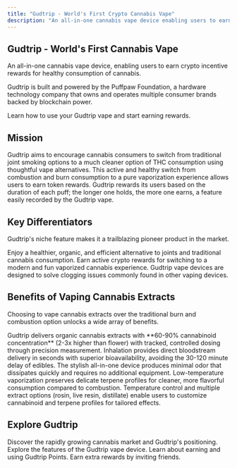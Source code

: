 ```yaml
---
title: "Gudtrip - World's First Crypto Cannabis Vape"
description: "An all-in-one cannabis vape device enabling users to earn crypto rewards for healthy cannabis consumption"
---
```


## Gudtrip - World's First Cannabis Vape

An all-in-one cannabis vape device, enabling users to earn crypto incentive rewards for healthy consumption of cannabis.

Gudtrip is built and powered by the Puffpaw Foundation, a hardware technology company that owns and operates multiple consumer brands backed by blockchain power.

<Card title="Get Started" icon="rocket" horizontal href="/quickstart">
  Learn how to use your Gudtrip vape and start earning rewards.
</Card>

## Mission

Gudtrip aims to encourage cannabis consumers to switch from traditional joint smoking options to a much cleaner option of THC consumption using thoughtful vape alternatives. This active and healthy switch from combustion and burn consumption to a pure vaporization experience allows users to earn token rewards. Gudtrip rewards its users based on the duration of each puff; the longer one holds, the more one earns, a feature easily recorded by the Gudtrip vape.

## Key Differentiators

Gudtrip's niche feature makes it a trailblazing pioneer product in the market.

<CardGroup cols={3}>
  <Card title="Clean Consumption" icon="leaf">
    Enjoy a healthier, organic, and efficient alternative to joints and traditional cannabis consumption.
  </Card>
  <Card title="Crypto Rewards" icon="bitcoin">
    Earn active crypto rewards for switching to a modern and fun vaporized cannabis experience.
  </Card>
  <Card title="Superior Design" icon="microchip">
    Gudtrip vape devices are designed to solve clogging issues commonly found in other vaping devices.
  </Card>
</CardGroup>

## Benefits of Vaping Cannabis Extracts

Choosing to vape cannabis extracts over the traditional burn and combustion option unlocks a wide array of benefits.

<AccordionGroup>
  <Accordion title="Healthy & Potent" icon="heart-pulse">
    Gudtrip delivers organic cannabis extracts with **60-90% cannabinoid concentration** (2-3x higher than flower) with tracked, controlled dosing through precision measurement.
  </Accordion>

  <Accordion title="Safe & Efficient" icon="shield-check">
    Inhalation provides direct bloodstream delivery in seconds with superior bioavailability, avoiding the 30-120 minute delay of edibles.
  </Accordion>

  <Accordion title="Convenient & Discreet" icon="eye-slash">
    The stylish all-in-one device produces minimal odor that dissipates quickly and requires no additional equipment.
  </Accordion>

  <Accordion title="Flavor & Terpenes" icon="droplet">
    Low-temperature vaporization preserves delicate terpene profiles for cleaner, more flavorful consumption compared to combustion.
  </Accordion>

  <Accordion title="Customization & Variety" icon="sliders">
    Temperature control and multiple extract options (rosin, live resin, distillate) enable users to customize cannabinoid and terpene profiles for tailored effects.
  </Accordion>
</AccordionGroup>

## Explore Gudtrip

<CardGroup cols={2}>
  <Card title="Market Overview" icon="chart-line" href="/market-overview">
    Discover the rapidly growing cannabis market and Gudtrip's positioning.
  </Card>
  <Card title="Device Features" icon="mobile" href="/device-features">
    Explore the features of the Gudtrip vape device.
  </Card>
  <Card title="Gudtrip Points" icon="coins" href="/gudtrip-points">
    Learn about earning and using Gudtrip Points.
  </Card>
  <Card title="Invite Campaign" icon="users" href="/invite-campaign">
    Earn extra rewards by inviting friends.
  </Card>
</CardGroup>
